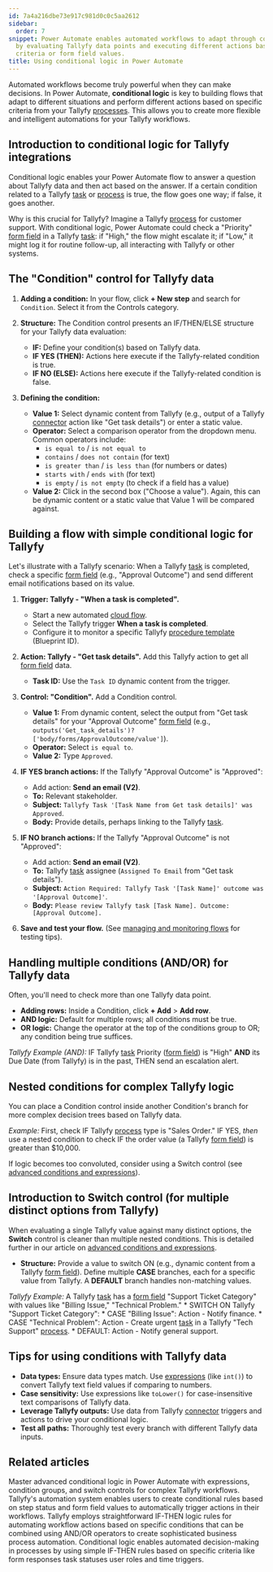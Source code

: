 ```yaml
---
id: 7a4a216dbe73e917c981d0c0c5aa2612
sidebar:
  order: 7
snippet: Power Automate enables automated workflows to adapt through conditional logic
  by evaluating Tallyfy data points and executing different actions based on specific
  criteria or form field values.
title: Using conditional logic in Power Automate
---
```



Automated workflows become truly powerful when they can make decisions. In Power Automate, **conditional logic** is key to building flows that adapt to different situations and perform different actions based on specific criteria from your Tallyfy [processes](/products/pro/tracking-and-tasks/processes/). This allows you to create more flexible and intelligent automations for your Tallyfy workflows.

## Introduction to conditional logic for Tallyfy integrations

Conditional logic enables your Power Automate flow to answer a question about Tallyfy data and then act based on the answer. If a certain condition related to a Tallyfy [task](/products/pro/tracking-and-tasks/tasks/) or [process](/products/pro/tracking-and-tasks/processes/) is true, the flow goes one way; if false, it goes another.

Why is this crucial for Tallyfy? Imagine a Tallyfy [process](/products/pro/tracking-and-tasks/processes/) for customer support. With conditional logic, Power Automate could check a "Priority" [form field](/products/pro/tracking-and-tasks/tasks/what-are-form-fields-in-tallyfy/) in a Tallyfy [task](/products/pro/tracking-and-tasks/tasks/): if "High," the flow might escalate it; if "Low," it might log it for routine follow-up, all interacting with Tallyfy or other systems.

## The "Condition" control for Tallyfy data

<Steps>

1.  **Adding a condition:** In your flow, click **+ New step** and search for `Condition`. Select it from the Controls category.

2.  **Structure:** The Condition control presents an IF/THEN/ELSE structure for your Tallyfy data evaluation:
    *   **IF:** Define your condition(s) based on Tallyfy data.
    *   **IF YES (THEN):** Actions here execute if the Tallyfy-related condition is true.
    *   **IF NO (ELSE):** Actions here execute if the Tallyfy-related condition is false.



3.  **Defining the condition:**
    *   **Value 1:** Select dynamic content from Tallyfy (e.g., output of a Tallyfy [connector](/products/pro/integrations/middleware/power-automate/how-can-i-integrate-tallyfy-with-microsoft-power-automate/) action like "Get task details") or enter a static value.
    *   **Operator:** Select a comparison operator from the dropdown menu. Common operators include:
        *   `is equal to` / `is not equal to`
        *   `contains` / `does not contain` (for text)
        *   `is greater than` / `is less than` (for numbers or dates)
        *   `starts with` / `ends with` (for text)
        *   `is empty` / `is not empty` (to check if a field has a value)
    *   **Value 2:** Click in the second box ("Choose a value"). Again, this can be dynamic content or a static value that Value 1 will be compared against.

</Steps>

## Building a flow with simple conditional logic for Tallyfy

Let's illustrate with a Tallyfy scenario: When a Tallyfy [task](/products/pro/tracking-and-tasks/tasks/) is completed, check a specific [form field](/products/pro/tracking-and-tasks/tasks/what-are-form-fields-in-tallyfy/) (e.g., "Approval Outcome") and send different email notifications based on its value.

<Steps>

1.  **Trigger: Tallyfy - "When a task is completed".**
    *   Start a new automated [cloud flow](/products/pro/integrations/middleware/power-automate/understanding-power-automate-basics/).
    *   Select the Tallyfy trigger **When a task is completed**.
    *   Configure it to monitor a specific Tallyfy [procedure template](/products/pro/documenting/templates/) (Blueprint ID).

2.  **Action: Tallyfy - "Get task details".**
    Add this Tallyfy action to get all [form field](/products/pro/tracking-and-tasks/tasks/what-are-form-fields-in-tallyfy/) data.
    *   **Task ID:** Use the `Task ID` dynamic content from the trigger.

3.  **Control: "Condition".**
    Add a Condition control.
    *   **Value 1:** From dynamic content, select the output from "Get task details" for your "Approval Outcome" [form field](/products/pro/tracking-and-tasks/tasks/what-are-form-fields-in-tallyfy/) (e.g., `outputs('Get_task_details')?['body/forms/ApprovalOutcome/value']`).
    *   **Operator:** Select `is equal to`.
    *   **Value 2:** Type `Approved`.



4.  **IF YES branch actions:**
    If the Tallyfy "Approval Outcome" is "Approved":
    *   Add action: **Send an email (V2)**.
    *   **To:** Relevant stakeholder.
    *   **Subject:** `Tallyfy Task '[Task Name from Get task details]' was Approved`.
    *   **Body:** Provide details, perhaps linking to the Tallyfy [task](/products/pro/tracking-and-tasks/tasks/).

5.  **IF NO branch actions:**
    If the Tallyfy "Approval Outcome" is not "Approved":
    *   Add action: **Send an email (V2)**.
    *   **To:** Tallyfy [task](/products/pro/tracking-and-tasks/tasks/) assignee (`Assigned To Email` from "Get task details").
    *   **Subject:** `Action Required: Tallyfy Task '[Task Name]' outcome was '[Approval Outcome]'`.
    *   **Body:** `Please review Tallyfy task [Task Name]. Outcome: [Approval Outcome].`

6.  **Save and test your flow.** (See [managing and monitoring flows](/products/pro/integrations/middleware/power-automate/managing-and-monitoring-power-automate-flows/) for testing tips).

</Steps>

## Handling multiple conditions (AND/OR) for Tallyfy data

Often, you'll need to check more than one Tallyfy data point.

*   **Adding rows:** Inside a Condition, click **+ Add** > **Add row**.
*   **AND logic:** Default for multiple rows; all conditions must be true.
*   **OR logic:** Change the operator at the top of the conditions group to OR; any condition being true suffices.

*Tallyfy Example (AND):* IF Tallyfy [task](/products/pro/tracking-and-tasks/tasks/) Priority ([form field](/products/pro/tracking-and-tasks/tasks/what-are-form-fields-in-tallyfy/)) is "High" **AND** its Due Date (from Tallyfy) is in the past, THEN send an escalation alert.

## Nested conditions for complex Tallyfy logic

You can place a Condition control inside another Condition's branch for more complex decision trees based on Tallyfy data.

*Example:* First, check IF Tallyfy [process](/products/pro/tracking-and-tasks/processes/) type is "Sales Order." IF YES, *then* use a nested condition to check IF the order value (a Tallyfy [form field](/products/pro/tracking-and-tasks/tasks/what-are-form-fields-in-tallyfy/)) is greater than $10,000.

If logic becomes too convoluted, consider using a Switch control (see [advanced conditions and expressions](/products/pro/integrations/middleware/power-automate/advanced-conditions-and-expressions/)).

## Introduction to Switch control (for multiple distinct options from Tallyfy)

When evaluating a single Tallyfy value against many distinct options, the **Switch** control is cleaner than multiple nested conditions. This is detailed further in our article on [advanced conditions and expressions](/products/pro/integrations/middleware/power-automate/advanced-conditions-and-expressions/).

*   **Structure:** Provide a value to switch ON (e.g., dynamic content from a Tallyfy [form field](/products/pro/tracking-and-tasks/tasks/what-are-form-fields-in-tallyfy/)). Define multiple **CASE** branches, each for a specific value from Tallyfy. A **DEFAULT** branch handles non-matching values.

*Tallyfy Example:* A Tallyfy [task](/products/pro/tracking-and-tasks/tasks/) has a [form field](/products/pro/tracking-and-tasks/tasks/what-are-form-fields-in-tallyfy/) "Support Ticket Category" with values like "Billing Issue," "Technical Problem."
    *   SWITCH ON Tallyfy "Support Ticket Category":
        *   CASE "Billing Issue": Action - Notify finance.
        *   CASE "Technical Problem": Action - Create urgent [task](/products/pro/tracking-and-tasks/tasks/) in a Tallyfy "Tech Support" [process](/products/pro/tracking-and-tasks/processes/).
        *   DEFAULT: Action - Notify general support.

## Tips for using conditions with Tallyfy data

*   **Data types:** Ensure data types match. Use [expressions](/products/pro/integrations/middleware/power-automate/advanced-conditions-and-expressions/) (like `int()`) to convert Tallyfy text field values if comparing to numbers.
*   **Case sensitivity:** Use expressions like `toLower()` for case-insensitive text comparisons of Tallyfy data.
*   **Leverage Tallyfy outputs:** Use data from Tallyfy [connector](/products/pro/integrations/middleware/power-automate/how-can-i-integrate-tallyfy-with-microsoft-power-automate/) triggers and actions to drive your conditional logic.
*   **Test all paths:** Thoroughly test every branch with different Tallyfy data inputs.


## Related articles
<CardGrid>
<LinkTitleCard header="<b>Power Automate > Advanced conditions and expressions in Power Automate</b>" href="/products/pro/integrations/middleware/power-automate/advanced-conditions-and-expressions/" > Master advanced conditional logic in Power Automate with expressions, condition groups, and switch controls for complex Tallyfy workflows. </LinkTitleCard>
<LinkTitleCard header="<b>Conditionals > Conditionals (IF) explained</b>" href="/products/pro/documenting/templates/automations/conditionals/conditionals-explained/" > Tallyfy's automation system enables users to create conditional rules based on step status and form field values to automatically trigger actions in their workflows. </LinkTitleCard>
<LinkTitleCard header="<b>Automations > Logic operations explained</b>" href="/products/pro/documenting/templates/automations/logic-explained/" > Tallyfy employs straightforward IF-THEN logic rules for automating workflow actions based on specific conditions that can be combined using AND/OR operators to create sophisticated business process automation. </LinkTitleCard>
<LinkTitleCard header="<b>Automations > Conditionals</b>" href="/products/pro/documenting/templates/automations/conditionals/" > Conditional logic enables automated decision-making in processes by using simple IF-THEN rules based on specific criteria like form responses task statuses user roles and time triggers. </LinkTitleCard>
</CardGrid>